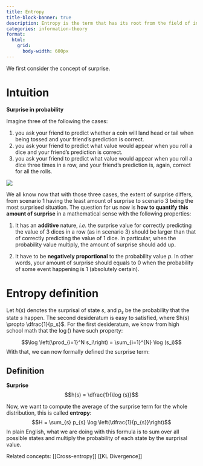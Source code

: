 ```yaml
---
title: Entropy
title-block-banner: true
description: Entropy is the term that has its root from the field of information theory and it is extremely useful in machine learning. The entropy helps us quantify the average amount of *surprise* of a probability distribution. 
categories: information-theory
format:
  html: 
    grid:
      body-width: 600px
---
```


We first consider the concept of surprise.

# Intuition
**Surprise in probability**

Imagine three of the following the cases:

1. you ask your friend to predict whether a coin will land head or tail when being tossed and your friend's prediction is correct.
2. you ask your friend to predict what value would appear when you roll a dice and your friend's prediction is correct.
3. you ask your friend to predict what value would appear when you roll a dice three times in a row, and your friend's prediction is, again, correct for all the rolls.

![](entropy.png)

We all know now that with those three cases, the extent of surprise differs, from scenario 1 having the least amount of surprise to scenario 3 being the most surprised situation. The question for us now is **how to quantify this amount of surprise** in a mathematical sense with the following properties:

1. It has an **additive** nature, *i.e.* the surprise value for correctly predicting the value of 3 dices in a row (as in scenario 3) should be larger than that of correctly predicting the value of 1 dice. In particular, when the probability value multiply, the amount of surprise should add up.
   
2. It have to be **negatively proportional** to the probability value $p$. In other words, your amount of surprise should equals to 0 when the probability of some event happening is 1 (absolutely certain).

# Entropy definition

Let $h(s)$ denotes the surprisal of state $s$, and $p_s$ be the probability that the state $s$ happen. The second desideratum is easy to satisfied, where $h(s) \propto \dfrac{1}{p_s}$. For the first desideratum, we know from high school math that the $\log()$ have such property:

$$\log \left(\prod_{i=1}^N s_i\right) = \sum_{i=1}^{N} \log (s_i)$$
With that, we can now formally defined the surprise term:


::: {.callout-note}
## Definition
**Surprise**
$$h(s)  = \dfrac{1}{\log (s)}$$
:::

Now, we want to compute the average of the surprise term for the whole distribution, this is called **entropy**:
$$H = \sum_{s} p_{s} \log \left(\dfrac{1}{p_{s}}\right)$$
In plain English, what we are doing with this formula is to sum over all possible states and multiply the probability of each state by the surprisal value.

Related concepts:
[[Cross-entropy]]
[[KL Divergence]]







